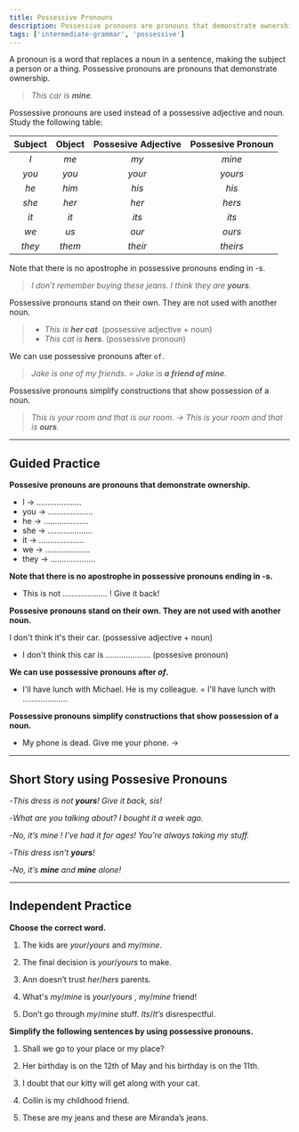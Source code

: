 ```yaml
---
title: Possessive Pronouns
description: Possessive pronouns are pronouns that demonstrate ownership
tags: ['intermediate-grammar', 'possessive']
---
```


A pronoun is a word that replaces a noun in a sentence, making the subject a person or a thing. Possessive pronouns are pronouns that demonstrate ownership.

> _This car is **mine**._

Possessive pronouns are used instead of a possessive adjective and noun. Study the following table:

| Subject | Object | Possesive Adjective | Possesive Pronoun |
| :-----: | :----: | :-----------------: | :---------------: |
|   _I_   |  _me_  |        _my_         |      _mine_       |
|  _you_  | _you_  |       _your_        |      _yours_      |
|  _he_   | _him_  |        _his_        |       _his_       |
|  _she_  | _her_  |        _her_        |      _hers_       |
|  _it_   |  _it_  |        _its_        |       _its_       |
|  _we_   |  _us_  |        _our_        |      _ours_       |
| _they_  | _them_ |       _their_       |     _theirs_      |

Note that there is no apostrophe in possessive pronouns ending in -s.

> _I don’t remember buying these jeans. I think they are **yours**._

Possessive pronouns stand on their own. They are not used with another noun.

> - _This is **her cat**._ (possessive adjective + noun)
> - _This cat is **hers**._ (possessive pronoun)

We can use possessive pronouns after `of`.

> _Jake is one of my friends. = Jake is **a friend of mine**._

Possessive pronouns simplify constructions that show possession of a noun.

> _This is your room and that is our room. → This is your room and that is **ours**._

---

## Guided Practice

**Possesive pronouns are pronouns that demonstrate ownership.**

- I → .................... <InfoTooltip label="mine" />
- you → .................... <InfoTooltip label="yours" />
- he → .................... <InfoTooltip label="his" />
- she → .................... <InfoTooltip label="hers" />
- it → .................... <InfoTooltip label="its" />
- we → .................... <InfoTooltip label="ours" />
- they → .................... <InfoTooltip label="theirs" />

**Note that there is no apostrophe in possessive pronouns ending in -s.**

- This is not .................... ! Give it back! <InfoTooltip label="yours" />

**Possesive pronouns stand on their own. They are not used with another noun.**

I don't think it's their car. (possessive adjective + noun)

- I don't think this car is .................... (possesive pronoun) <InfoTooltip label="theirs"/>

**We can use possessive pronouns after _of_.**

- I'll have lunch with Michael. He is my colleague. = I'll have lunch with .................... <InfoTooltip label="a collegue of mine"/>

**Possessive pronouns simplify constructions that show possession of a noun.**

- My phone is dead. Give me your phone. → <InfoTooltip label="My phone is dead. Give me yours."/>

---

## Short Story using Possesive Pronouns

-_This dress is not **yours**! Give it back, sis!_

-_What are you talking about? I bought it a week ago._

-_No, it’s mine ! I’ve had it for ages! You’re always taking my stuff._

-_This dress isn’t **yours**!_

-_No, it’s **mine** and **mine** alone!_

---

## Independent Practice

**Choose the correct word.**

1. The kids are _your_/_yours_ and _my_/_mine_. <InfoTooltip label="yours, mine" />

2. The final decision is _your_/_yours_ to make. <InfoTooltip label="yours" />

3. Ann doesn’t trust _her_/_hers_ parents. <InfoTooltip label="her" />

4. What's _my_/_mine_ is _your_/_yours_ , _my_/_mine_ friend! <InfoTooltip label="mine, yours, my" />

5. Don’t go through _my_/_mine_ stuff. _Its_/_It’s_ disrespectful. <InfoTooltip label="my, It's" />

**Simplify the following sentences by using possessive pronouns.**

1. Shall we go to your place or my place? <InfoTooltip label="Shall we go to your place or mine?" />

2. Her birthday is on the 12th of May and his birthday is on the 11th. <InfoTooltip label="Her birthday is on the 12th of May and his is on the 11th" />

3. I doubt that our kitty will get along with your cat. <InfoTooltip label="I doubt that our kitty will get along with yours" />

4. Collin is my childhood friend. <InfoTooltip label="Collin is a childhood friend of mine" />

5. These are my jeans and these are Miranda’s jeans. <InfoTooltip label="These are my jeans and these are hers" />
